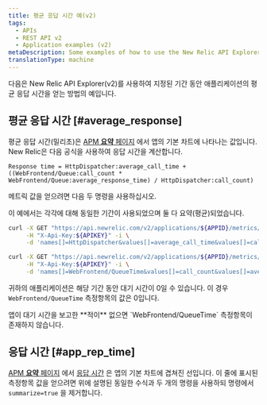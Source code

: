 ```yaml
---
title: 평균 응답 시간 예(v2)
tags:
  - APIs
  - REST API v2
  - Application examples (v2)
metaDescription: Some examples of how to use the New Relic API Explorer (v2) to get your app's average application response time.
translationType: machine
---
```


다음은 New Relic API Explorer(v2)를 사용하여 지정된 기간 동안 애플리케이션의 평균 응답 시간을 얻는 방법의 예입니다.

## 평균 응답 시간 [#average_response]

평균 응답 시간(밀리초)은 [APM **요약** 페이지](/docs/applications-menu/applications-overview) 에서 앱의 기본 차트에 나타나는 값입니다. New Relic은 다음 공식을 사용하여 응답 시간을 계산합니다.

```
Response time = HttpDispatcher:average_call_time + ((WebFrontend/Queue:call_count * WebFrontend/Queue:average_response_time) / HttpDispatcher:call_count)
```

메트릭 값을 얻으려면 다음 두 명령을 사용하십시오.

이 예에서는 각각에 대해 동일한 기간이 사용되었으며 둘 다 요약(평균)되었습니다.

```bash
curl -X GET "https://api.newrelic.com/v2/applications/${APPID}/metrics/data.xml" \
     -H "X-Api-Key:${APIKEY}" -i \
     -d 'names[]=HttpDispatcher&values[]=average_call_time&values[]=call_count&from=2014-03-01T20:59:00+00:00&to=2014-03-01T21:59:00+00:00&summarize=true'
```

```bash
curl -X GET "https://api.newrelic.com/v2/applications/${APPID}/metrics/data.xml" \
     -H "X-Api-Key:${APIKEY}" -i \
     -d 'names[]=WebFrontend/QueueTime&values[]=call_count&values[]=average_response_time&from=2014-03-01T20:59:00+00:00&to=2014-03-01T21:59:00+00:00&summarize=true'
```

귀하의 애플리케이션은 해당 기간 동안 대기 시간이 0일 수 있습니다. 이 경우 `WebFrontend/QueueTime` 측정항목의 값은 0입니다.

<Callout variant="tip">
  앱이 대기 시간을 보고한 **적이** 없으면 `WebFrontend/QueueTime` 측정항목이 존재하지 않습니다.
</Callout>

## 응답 시간 [#app_rep_time]

[APM **요약** 페이지](/docs/applications-menu/applications-overview) 에서 [응답 시간](/docs/data-analysis/user-interface-functions/view-your-data/response-time) 은 앱의 기본 차트에 겹쳐진 선입니다. 이 줄에 표시된 측정항목 값을 얻으려면 위에 설명된 동일한 수식과 두 개의 명령을 사용하되 명령에서 `summarize=true` 을 제거합니다.